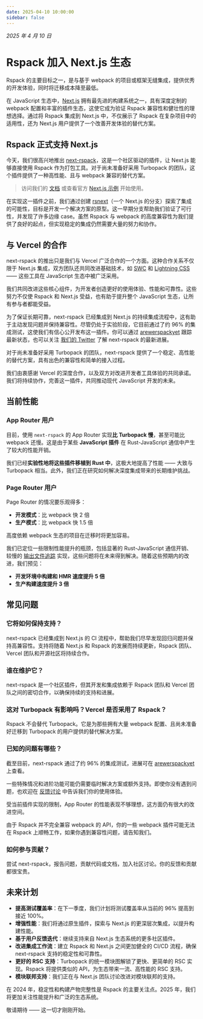 ```yaml
---
date: 2025-04-10 10:00:00
sidebar: false
---
```


_2025 年 4 月 10 日_

# Rspack 加入 Next.js 生态

Rspack 的主要目标之一，是与基于 webpack 的项目或框架无缝集成，提供优秀的开发体验，同时将迁移成本降至最低。

在 JavaScript 生态中，[Next.js](https://nextjs.org/) 拥有最先进的构建系统之一，具有深度定制的 webpack 配置和丰富的插件生态，这使它成为验证 Rspack 兼容性和健壮性的理想选择。通过将 Rspack 集成到 Next.js 中，不仅展示了 Rspack 在复杂项目中的适用性，还为 Next.js 用户提供了一个改善开发体验的替代方案。

## Rspack 正式支持 Next.js

今天，我们很高兴地推出 [next-rspack](https://www.npmjs.com/package/next-rspack)，这是一个社区驱动的插件，让 Next.js 能够直接使用 Rspack 作为打包工具。对于尚未准备好采用 Turbopack 的团队，这个插件提供了一种高性能、且与 webpack 兼容的替代方案。

> 访问我们的 [文档](/guide/tech/next) 或查看官方 [Next.js 示例](https://github.com/vercel/next.js/tree/canary/examples/with-rspack) 开始使用。

在实现这一插件之前，我们通过创建 [rsnext](https://github.com/ScriptedAlchemy/rsnext/tree/rspack)（一个 Next.js 的分支）探索了集成的可能性，目标是开发一个解决方案的原型。这一早期分支帮助我们验证了可行性，并发现了许多边缘 case。虽然 Rspack 与 webpack 的高度兼容性为我们提供了良好的起点，但实现稳定的集成仍然需要大量的努力和协作。

## 与 Vercel 的合作

next-rspack 的推出只是我们与 Vercel 广泛合作的一个方面。这种合作关系不仅限于 Next.js 集成，双方团队还共同改进基础技术，如 [SWC](https://swc.rs/) 和 [Lightning CSS](https://lightningcss.dev/) —— 这些工具在 JavaScript 生态中被广泛采用。

我们共同改进这些核心组件，为开发者创造更好的使用体验、性能和可靠性。这些努力不仅使 Rspack 和 Next.js 受益，也有助于提升整个 JavaScript 生态，让所有参与者都能受益。

为了保证长期可靠，next-rspack 已经集成到 Next.js 的持续集成流程中，这有助于主动发现问题并保持兼容性。尽管仍处于实验阶段，它目前通过了约 96% 的集成测试，这使我们有信心公开发布这一插件。你可以通过 [arewerspackyet](https://www.arewerspackyet.com/) 跟踪最新状态，也可以关注 [我们的 Twitter](https://x.com/rspack_dev) 了解 next-rspack 的最新进展。

对于尚未准备好采用 Turbopack 的团队，next-rspack 提供了一个稳定、高性能的替代方案，具有出色的兼容性和简单的接入过程。

我们由衷感谢 Vercel 的深度合作，以及双方对改进开发者工具体验的共同承诺。我们将持续协作，完善这一插件，共同推动现代 JavaScript 开发的未来。

## 当前性能

### App Router 用户

目前，使用 `next-rspack` 的 App Router 实现**比 Turbopack 慢**，甚至可能比 webpack 还慢。这是由于某些 **JavaScript 插件** 在 Rust-JavaScript 通信中产生了较大的性能开销。

我们已经**实验性地将这些插件移植到 Rust 中**，这极大地提高了性能 —— 大致与 Turbopack 相当。此外，我们正在研究如何解决深度集成带来的长期维护挑战。

### Page Router 用户

Page Router 的情况要乐观得多：

- **开发模式**：比 webpack 快 2 倍
- **生产模式**：比 webpack 快 1.5 倍

高度依赖 webpack 生态的项目在迁移时将更加容易。

我们已定位一些限制性能提升的瓶颈，包括显著的 Rust-JavaScript 通信开销、较慢的 [输出文件追踪](https://nextjs.org/docs/pages/api-reference/config/next-config-js/output#how-it-works) 实现，这些问题将在未来得到解决。随着这些预期内的改进，我们预见：

- **开发环境中构建和 HMR 速度提升 5 倍**
- **生产构建速度提升 3 倍**

## 常见问题

### 它将如何保持支持？

next-rspack 已经集成到 Next.js 的 CI 流程中，帮助我们尽早发现回归问题并保持高兼容性。支持将随着 Next.js 和 Rspack 的发展而持续更新，Rspack 团队、Vercel 团队和开源社区将持续合作。

### 谁在维护它？

next-rspack 是一个社区插件，但其开发和集成依赖于 Rspack 团队和 Vercel 团队之间的密切合作，以确保持续的支持和进展。

### 这对 Turbopack 有影响吗？Vercel 是否采用了 Rspack？

Rspack 不会替代 Turbopack。它是为那些拥有大量 webpack 配置、且尚未准备好迁移到 Turbopack 的用户提供的替代解决方案。

### 已知的问题有哪些？

截至目前，next-rspack 通过了约 96% 的集成测试，进展可在 [arewerspackyet](https://www.arewerspackyet.com/) 上查看。

一些特殊情况和进阶功能可能仍需要临时解决方案或额外支持。即使你没有遇到问题，也欢迎在 [反馈讨论](https://github.com/vercel/next.js/discussions/77800) 中告诉我们你的使用体验。

受当前插件实现的限制，App Router 的性能表现不够理想，这方面仍有很大的改进空间。

由于 Rspack 并不完全兼容 webpack 的 API，你的一些 webpack 插件可能无法在 Rspack 上顺畅工作，如果你遇到兼容性问题，请告知我们。

### 如何参与贡献？

尝试 next-rspack，报告问题，贡献代码或文档，加入社区讨论。你的反馈和贡献都很宝贵。

## 未来计划

- **提高测试覆盖率**：在下一季度，我们计划将测试覆盖率从当前的 96% 提高到接近 100%。
- **增强性能**：我们将通过原生插件，探索与 Next.js 的更深层次集成，以提升构建性能。
- **基于用户反馈迭代**：继续支持来自 Next.js 生态系统的更多社区插件。
- **改进集成工作流**：建立 Rspack 和 Next.js 之间更加健全的 CI/CD 流程，确保 next-rspack 支持的稳定性和可靠性。
- **更好的 RSC 支持**：Turbopack 的统一模块图解锁了更快、更简单的 RSC 实现。Rspack 将提供类似的 API，为生态带来一流、高性能的 RSC 支持。
- **模块联邦支持**：我们正在与 Next.js 团队讨论改进对模块联邦的支持。

在 2024 年，稳定性和构建产物完整性是 Rspack 的主要关注点。2025 年，我们将更加关注性能提升和广泛的生态系统。

敬请期待 —— 这一切才刚刚开始。

